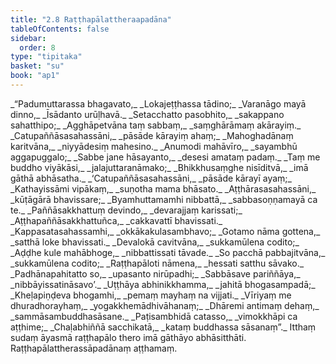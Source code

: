 ```yaml
---
title: "2.8 Raṭṭhapālattheraapadāna"
tableOfContents: false
sidebar:
  order: 8
type: "tipitaka"
basket: "su"
book: "ap1"
---
```



<DynamicBreadcrumb />

<Division number="97" book="ap1" bookNo="20" page="69">

<Paragraph number="806" type="verses" book="ap1">
_“Padumuttarassa bhagavato,_  
_Lokajeṭṭhassa tādino;_  
_Varanāgo mayā dinno,_  
_Īsādanto urūḷhavā._  

</Paragraph>

</Division>
<Division number="98" book="ap1" bookNo="20" page="69">

<Paragraph number="807" type="verses" book="ap1">
_Setacchatto pasobhito,_  
_sakappano sahatthipo;_  
_Agghāpetvāna taṃ sabbaṃ,_  
_saṃghārāmaṃ akārayiṃ._  

</Paragraph>

</Division>
<Division number="99" book="ap1" bookNo="20" page="69">

<Paragraph number="808" type="verses" book="ap1">
_Catupaññāsasahassāni,_  
_pāsāde kārayiṃ ahaṃ;_  
_Mahoghadānaṃ karitvāna,_  
_niyyādesiṃ mahesino._  

</Paragraph>

</Division>
<Division number="100" book="ap1" bookNo="20" page="69">

<Paragraph number="809" type="verses" book="ap1">
_Anumodi mahāvīro,_  
_sayambhū aggapuggalo;_  
_Sabbe jane hāsayanto,_  
_desesi amataṃ padaṃ._  

</Paragraph>

</Division>
<Division number="101" book="ap1" bookNo="20" page="69">

<Paragraph number="810" type="verses" book="ap1">
_Taṃ me buddho viyākāsi,_  
_jalajuttaranāmako;_  
_Bhikkhusaṃghe nisīditvā,_  
_imā gāthā abhāsatha._  

</Paragraph>

</Division>
<Division number="102" book="ap1" bookNo="20" page="69">

<Paragraph number="811" type="verses" book="ap1">
_‘Catupaññāsasahassāni,_  
_pāsāde kārayī ayaṃ;_  
_Kathayissāmi vipākaṃ,_  
_suṇotha mama bhāsato._  

</Paragraph>

</Division>
<Division number="103" book="ap1" bookNo="20" page="69">

<Paragraph number="812" type="verses" book="ap1">
_Aṭṭhārasasahassāni,_  
_kūṭāgārā bhavissare;_  
_Byamhuttamamhi nibbattā,_  
_sabbasoṇṇamayā ca te._  

</Paragraph>

</Division>
<Division number="104" book="ap1" bookNo="20" page="69">

<Paragraph number="813" type="verses" book="ap1">
_Paññāsakkhattuṃ devindo,_  
_devarajjaṃ karissati;_  
_Aṭṭhapaññāsakkhattuñca,_  
_cakkavattī bhavissati._  

</Paragraph>

</Division>
<Division number="105" book="ap1" bookNo="20" page="69">

<Paragraph number="814" type="verses" book="ap1">
_Kappasatasahassamhi,_  
_okkākakulasambhavo;_  
_Gotamo nāma gottena,_  
_satthā loke bhavissati._  

</Paragraph>

</Division>
<Division number="106" book="ap1" bookNo="20" page="69">

<Paragraph number="815" type="verses" book="ap1">
_Devalokā cavitvāna,_  
_sukkamūlena codito;_  
_Aḍḍhe kule mahābhoge,_  
_nibbattissati tāvade._  

</Paragraph>

</Division>
<Division number="107" book="ap1" bookNo="20" page="69">

<Paragraph number="816" type="verses" book="ap1">
_So pacchā pabbajitvāna,_  
_sukkamūlena codito;_  
_Raṭṭhapāloti nāmena,_  
_hessati satthu sāvako._  

</Paragraph>

</Division>
<Division number="108" book="ap1" bookNo="20" page="69">

<Paragraph number="817" type="verses" book="ap1">
_Padhānapahitatto so,_  
_upasanto nirūpadhi;_  
_Sabbāsave pariññāya,_  
_nibbāyissatināsavo’._  

</Paragraph>

</Division>
<Division number="109" book="ap1" bookNo="20" page="69">

<Paragraph number="818" type="verses" book="ap1">
_Uṭṭhāya abhinikkhamma,_  
_jahitā bhogasampadā;_  
_Kheḷapiṇḍeva bhogamhi,_  
_pemaṃ mayhaṃ na vijjati._  

</Paragraph>

</Division>
<Division number="110" book="ap1" bookNo="20" page="70">

<Paragraph number="819" type="verses" book="ap1">
_Vīriyaṃ me dhuradhorayhaṃ,_  
_yogakkhemādhivāhanaṃ;_  
_Dhāremi antimaṃ dehaṃ,_  
_sammāsambuddhasāsane._  

</Paragraph>

</Division>
<Division number="111" book="ap1" bookNo="20" page="70">

<Paragraph number="820" type="verses" book="ap1">
_Paṭisambhidā catasso,_  
_vimokkhāpi ca aṭṭhime;_  
_Chaḷabhiññā sacchikatā,_  
_kataṃ buddhassa sāsanaṃ”._  

</Paragraph>

<Paragraph number="821" book="ap1">
Itthaṃ sudaṃ āyasmā raṭṭhapālo thero imā gāthāyo abhāsitthāti.

</Paragraph>
</Division>

<Paragraph number="822" type="center" book="ap1">
Raṭṭhapālattherassāpadānaṃ aṭṭhamaṃ.
</Paragraph>